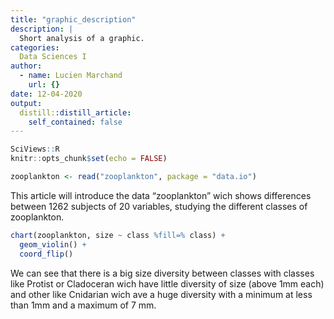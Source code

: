 ```yaml
---
title: "graphic_description"
description: |
  Short analysis of a graphic.
categories:
  Data Sciences I
author:
  - name: Lucien Marchand
    url: {}
date: 12-04-2020
output:
  distill::distill_article:
    self_contained: false
---
```


```r
SciViews::R
knitr::opts_chunk$set(echo = FALSE)
```

```r
zooplankton <- read("zooplankton", package = "data.io")
```

This article will introduce the data "zooplankton" wich shows differences between 1262 subjects of 20 variables, studying the different classes of zooplankton.

```r
chart(zooplankton, size ~ class %fill=% class) +
  geom_violin() +
  coord_flip()
```

We can see that there is a big size diversity between classes with classes like Protist or Cladoceran wich have little diversity of size (above 1mm each) and other like Cnidarian wich ave a huge diversity with a minimum at less than 1mm and a maximum of 7 mm.
